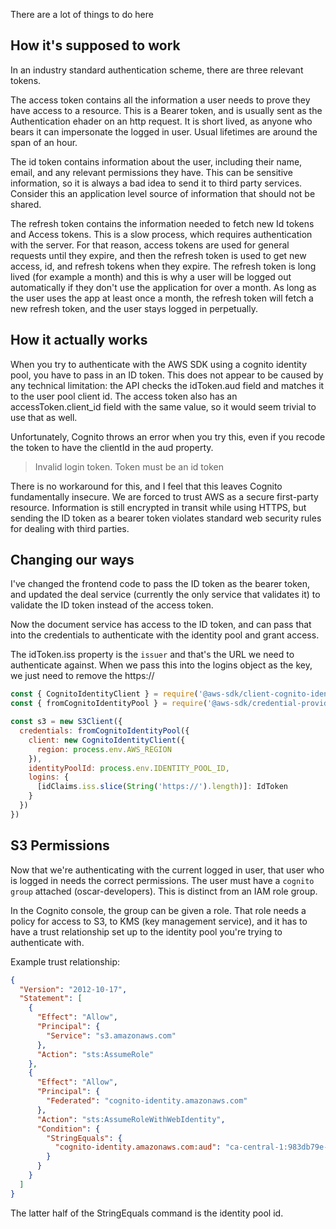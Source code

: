 
There are a lot of things to do here

## How it's supposed to work

In an industry standard authentication scheme, there are three relevant tokens.

The access token contains all the information a user needs to prove they have access to a resource. This is a Bearer token, and is usually sent as the Authentication ehader on an http request. It is short lived, as anyone who bears it can impersonate the logged in user. Usual lifetimes are around the span of an hour.

The id token contains information about the user, including their name, email, and any relevant permissions they have. This can be sensitive information, so it is always a bad idea to send it to third party services. Consider this an application level source of information that should not be shared. 

The refresh token contains the information needed to fetch new Id tokens and Access tokens. This is a slow process, which requires authentication with the server. For that reason, access tokens are used for general requests until they expire, and then the refresh token is used to get new access, id, and refresh tokens when they expire. The refresh token is long lived (for example a month) and this is why a user will be logged out automatically if they don't use the application for over a month. As long as the user uses the app at least once a month, the refresh token will fetch a new refresh token, and the user stays logged in perpetually.

## How it actually works

When you try to authenticate with the AWS SDK using a cognito identity pool, you have to pass in an ID token. This does not appear to be caused by any technical limitation: the API checks the idToken.aud field and matches it to the user pool client id. The access token also has an accessToken.client_id field with the same value, so it would seem trivial to use that as well. 

Unfortunately, Cognito throws an error when you try this, even if you recode the token to have the clientId in the aud property.

> Invalid login token. Token must be an id token

There is no workaround for this, and I feel that this leaves Cognito fundamentally insecure. We are forced to trust AWS as a secure first-party resource. Information is still encrypted in transit while using HTTPS, but sending the ID token as a bearer token violates standard web security rules for dealing with third parties. 

## Changing our ways

I've changed the frontend code to pass the ID token as the bearer token, and updated the deal service (currently the only service that validates it) to validate the ID token instead of the access token. 

Now the document service has access to the ID token, and can pass that into the credentials to authenticate with the identity pool and grant access.

The idToken.iss property is the `issuer` and that's the URL we need to authenticate against. When we pass this into the logins object as the key, we just need to remove the https:// 

```js
const { CognitoIdentityClient } = require('@aws-sdk/client-cognito-identity')
const { fromCognitoIdentityPool } = require('@aws-sdk/credential-provider-cognito-identity')

const s3 = new S3Client({
  credentials: fromCognitoIdentityPool({
    client: new CognitoIdentityClient({
      region: process.env.AWS_REGION
    }),
    identityPoolId: process.env.IDENTITY_POOL_ID,
    logins: {
      [idClaims.iss.slice(String('https://').length)]: IdToken
    }
  })
})
```

## S3 Permissions

Now that we're authenticating with the current logged in user, that user who is logged in needs the correct permissions. The user must have a `cognito group` attached (oscar-developers). This is distinct from an IAM role group.

In the Cognito console, the group can be given a role. That role needs a policy for access to S3, to KMS (key management service), and it has to have a trust relationship set up to the identity pool you're trying to authenticate with. 

Example trust relationship:
```json
{
  "Version": "2012-10-17",
  "Statement": [
    {
      "Effect": "Allow",
      "Principal": {
        "Service": "s3.amazonaws.com"
      },
      "Action": "sts:AssumeRole"
    },
    {
      "Effect": "Allow",
      "Principal": {
        "Federated": "cognito-identity.amazonaws.com"
      },
      "Action": "sts:AssumeRoleWithWebIdentity",
      "Condition": {
        "StringEquals": {
          "cognito-identity.amazonaws.com:aud": "ca-central-1:983db79e-b9fa-4e57-9eaf-7005f086097e"
        }
      }
    }
  ]
}
```

The latter half of the StringEquals command is the identity pool id.

